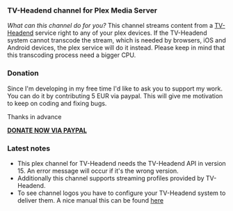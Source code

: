 === TV-Headend channel for Plex Media Server ===

''What can this channel do for you?''
This channel streams content from a [https://github.com/moxz/tvheadend.bundle TV-Headend] service right
to any of your plex devices. If the TV-Headend system cannot transcode the stream, which is needed by browsers, iOS and Android
devices, the plex service will do it instead. Please keep in mind that this transcoding process need a bigger
CPU.

=== Donation ===
Since I'm developing in my free time I'd like to ask you to support my work.
You can do it by contributing 5 EUR via paypal. This will give me motivation
to keep on coding and fixing bugs.

Thanks in advance

[https://www.paypal.com/cgi-bin/webscr?no_note=0&lc=US&business=realriot%40realriot.de&item_name=GitHub+-+tvheadend-ng.bundle&cmd=_donations&currency_code=USD '''DONATE NOW VIA PAYPAL''']

=== Latest notes ===
* This plex channel for TV-Headend needs the TV-Headend API in version 15. An error message will occur if it's the wrong version.
* Additionally this channel supports streaming profiles provided by TV-Headend.
* To see channel logos you have to configure your TV-Headend system to deliver them. A nice manual this can be found [https://tvheadend.org/boards/5/topics/13408?r=13674#message-13674 here]
